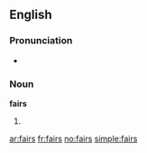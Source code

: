 ==English==
===Pronunciation===
* {{homophones|fares}}

===Noun===
'''fairs'''

#{{plural of|[[fair]]}}

[[ar:fairs]]
[[fr:fairs]]
[[no:fairs]]
[[simple:fairs]]